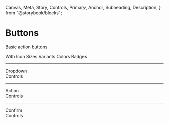   Canvas,
  Meta,
  Story,
  Controls,
  Primary,
  Anchor,
  Subheading,
  Description,
} from "@storybook/blocks";

<Meta of={ButtonStories} />

# Buttons

Basic action buttons

<Primary />

<Anchor storyId="withIcon">
  <Subheading>With Icon</Subheading>
</Anchor>
<Canvas of={ButtonStories.WithIcon} />

<Anchor storyId="sizes">
  <Subheading>Sizes</Subheading>
</Anchor>
<Canvas of={ButtonStories.Sizes} />

<Anchor storyId="variants">
  <Subheading>Variants</Subheading>
</Anchor>
<Canvas of={ButtonStories.Variants} />

<Anchor storyId="colors">
  <Subheading>Colors</Subheading>
</Anchor>
<Canvas of={ButtonStories.Colors} />

<Anchor storyId="badges">
  <Subheading>Badges</Subheading>
</Anchor>
<Canvas of={ButtonStories.Badges} />

---

<Anchor storyId="dropdown">
  <Subheading>Dropdown</Subheading>
</Anchor>

<Canvas of={DropdownStories.Dropdown} meta={DropdownStories} />
<AxCollapsable>
  <div>Controls</div>
  <Controls of={DropdownStories.Dropdown} />
</AxCollapsable>

---

<Anchor storyId="action">
  <Subheading>Action</Subheading>
</Anchor>

<Canvas of={ActionStories.Actions} meta={ActionStories} />
<AxCollapsable>
  <div>Controls</div>
  <Controls of={ActionStories.Actions} />
</AxCollapsable>

---

<Anchor storyId="confirm">
  <Subheading>Confirm</Subheading>
</Anchor>

<Canvas of={ConfirmStories.Confirm} meta={ConfirmStories} />
<AxCollapsable>
  <div>Controls</div>
  <Controls of={ConfirmStories.Confirm} />
</AxCollapsable>
